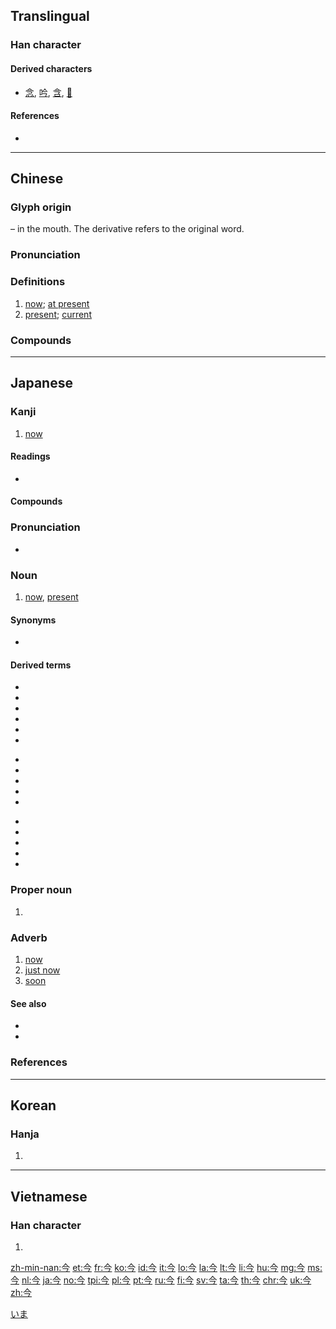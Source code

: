 ==Translingual==
{{stroke order|type=bw}}

===Han character===
{{Han char|rn=9|rad=人|as=02|sn=4|four=80207|canj=OIN|ids=}}

====Derived characters====
* [[念]], [[吟]], [[含]], [[𠍐]]

====References====
* {{Han ref|kx=0091.180|dkj=00358|dj=0194.030|hdz=10105.050|uh=4ECA|ud=20170|bh=A4B5|bd=42165}}

----

==Chinese==
{{zh-forms}}

===Glyph origin===
{{Han etyl}}
{{liushu|i}} – in the mouth. The derivative {{och-l|含}} refers to the original word.

===Pronunciation===
{{zh-pron
|m=jīn
|c=gam1
|h=pfs=kîm
|md=gĭng
|mn=kim/kin/taⁿ
|mn_note=kim - literary; kin - colloquial; taⁿ - semantic (also written as {{zh-l|旦}} or {{zh-l|當}})
|w=1jin
|mc=y
|oc=y
|cat=n,adv
}}

===Definitions===
{{zh-hanzi}}

# [[now]]; [[at present]]
# [[present]]; [[current]]

===Compounds===
{{zh-der|今天|今日|今年|今旦|不今不古|乃今|事到如今|于今|亙古亙今|今上|今不如昔|今世|今世說|今人|今來|今來古往|今兒|今兒個|今古奇觀|今古學派|今夕|今夕何夕|今夜|今後|今愁古恨|今文|今文家|今文尚書|今文經|今昔|今昔之感|今是昨非|今晚|今朝|今生|今生今世|今番|今茲|今草|今譯|今隸|今雨|今非昔比|今音|今韻|今體詩|以古方今|以古非今|來今|借古諷今|傍今|傳譽古今|其今|冠絕古今|博古知今|博古通今|博覽古今|即今|厚今薄古|厚古薄今|及今|古今|古今中外|古今兒|古今小說|古今少有|古今注|古今絕色|古往今來|古為今用|只今|如今|如今晚兒|尊古卑今|居今稽古|往古來今|從今以後|從古至今|感今懷昔|指古摘今|援古證今|撫今追昔|攀今吊古|攀今攬古|攀今比昔|攀今覽古|方今|於今|昨非今是|是古非今|時今|暨今|格古通今|泥古非今|洞鑒古今|演古勸今|為今之計|現今|當今|當今無輩|目今|知今博古|知古今兒|知往鑒今|空古絕今|競今疏古|而今|而今而後|自今|至今|茹古涵今|說今道古|說古談今|談今論古|談古說今|談古論今|論今說古|講古論今|貫穿今古|貴古賤今|貽範古今|超今冠古|超今絕古|超今越古|越古超今|迄今|透古通今|通今博古|通古博今|酌古御今|鑑古推今|隆古賤今|震古鑠今|非昔是今|頌古非今}}

----

==Japanese==

===Kanji===
{{ja-kanji|grade=2|rs=人02}}

# [[now]]

====Readings====
* {{ja-readings
|goon=[[こん]] (kon)
|kanon=[[きん]] (kin)
|kun=[[いま]] (ima)
|nanori=[[な]] (na)}}

====Compounds====
{{der5
| {{ja-l|今頃}}
| {{ja-l|今時}}
| {{ja-l|今迄}}
| {{ja-l|今際}}
| {{ja-l|今一度}}
| {{ja-l|今夏}}
| {{ja-l|今回}}
| {{ja-l|今期}}
| {{ja-l|今暁}}
| {{ja-l|今月}}
| {{ja-l|今古}}
| {{ja-l|今後}}
| {{ja-l|今更}}
| {{ja-l|今国会}}
| {{ja-l|今々}}, {{ja-l|今今}}
| {{ja-l|今次}}
| {{ja-l|今秋}}
| {{ja-l|今週}}
| {{ja-l|今出来}}
| {{ja-l|今春}}
| {{ja-l|今宵}}
| {{ja-l|今尚}}
| {{ja-l|今上}}
| {{ja-l|今人}}
| {{ja-l|今世界}}
| {{ja-l|今世紀}}
| {{ja-l|今是昨非}}
| {{ja-l|今生}}
| {{ja-l|今昔}}
| {{ja-l|今川焼}}
| {{ja-l|今朝}}
| {{ja-l|今程}}
| {{ja-l|今度}}
| {{ja-l|今冬}}
| {{ja-l|今道心}}
| {{ja-l|今日|きょう|kyō}}: [[today]]
| {{ja-l|今年}}
| {{ja-l|今般}}
| {{ja-l|今晩}}
| {{ja-l|今風}}
| {{ja-l|今方}}
| {{ja-l|今明日}}
| {{ja-l|今夜}}
| {{ja-l|今夕}}
| {{ja-l|今様}}
}}

===Pronunciation===
* {{ja-pron|いま|acc=1|acc_ref=NHK}}

===Noun===
{{ja-noun|いま}}

# [[now]], [[present]]

====Synonyms====
* {{ja-r|現在|げんざい}}

====Derived terms====
{{der-top3}}
* {{l|ja|今が今まで}}
* {{l|ja|今ごろ}}
* {{l|ja|今し方}}
* {{l|ja|今では}}
* {{l|ja|今どき}}
* {{l|ja|今の所}}
{{der-mid3}}
* {{l|ja|今まで}}
* {{l|ja|今めかしい}}
* {{l|ja|今めかす}}
* {{l|ja|今もって}}
* {{l|ja|今や}}
{{der-mid3}}
* {{l|ja|今や遅しと}}
* {{l|ja|今一つ}}
* {{l|ja|今少し}}
* {{l|ja|今思うと}}
* {{l|ja|今直ぐ}}
{{der-bottom}}

===Proper noun===
{{ja-pos|こん|proper}}

# {{surname|lang=ja|sort=こん}}

===Adverb===
{{ja-pos|いま|adverb}}

# [[now]]
# [[just now]]
# [[soon]]

====See also====
* {{ja-r|すぐ}}
* {{ja-r|すぐ に}}

===References===
<references/>

[[Category:1000 Japanese basic words|いま]]

----

==Korean==

===Hanja===
{{ko-hanja|hangeul=금|eumhun=이제|rv=geum|mr=kŭm}}

# {{defn|lang=ko|sort=人02}}

----

==Vietnamese==

===Han character===
{{vi-hantu|[[kim]]|rs=人02}}

# {{defn|lang=vi|sort=人02}}

[[zh-min-nan:今]]
[[et:今]]
[[fr:今]]
[[ko:今]]
[[id:今]]
[[it:今]]
[[lo:今]]
[[la:今]]
[[lt:今]]
[[li:今]]
[[hu:今]]
[[mg:今]]
[[ms:今]]
[[nl:今]]
[[ja:今]]
[[no:今]]
[[tpi:今]]
[[pl:今]]
[[pt:今]]
[[ru:今]]
[[fi:今]]
[[sv:今]]
[[ta:今]]
[[th:今]]
[[chr:今]]
[[uk:今]]
[[zh:今]]